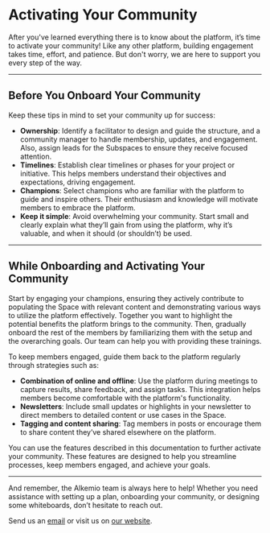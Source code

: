 # Activating Your Community

After you've learned everything there is to know about the platform, it’s time to activate your community! Like any other platform, building engagement takes time, effort, and patience. But don't worry, we are here to support you every step of the way.

---

## Before You Onboard Your Community

Keep these tips in mind to set your community up for success:

- **Ownership**: Identify a facilitator to design and guide the structure, and a community manager to handle membership, updates, and engagement. Also, assign leads for the Subspaces to ensure they receive focused attention.
- **Timelines**: Establish clear timelines or phases for your project or initiative. This helps members understand their objectives and expectations, driving engagement.
- **Champions**: Select champions who are familiar with the platform to guide and inspire others. Their enthusiasm and knowledge will motivate members to embrace the platform.
- **Keep it simple**: Avoid overwhelming your community. Start small and clearly explain what they’ll gain from using the platform, why it’s valuable, and when it should (or shouldn’t) be used.

---

## While Onboarding and Activating Your Community

Start by engaging your champions, ensuring they actively contribute to populating the Space with relevant content and demonstrating various ways to utilize the platform effectively. Together you want to highlight the potential benefits the platform brings to the community. Then, gradually onboard the rest of the members by familiarizing them with the setup and the overarching goals. Our team can help you with providing these trainings.

To keep members engaged, guide them back to the platform regularly through strategies such as:

- **Combination of online and offline**: Use the platform during meetings to capture results, share feedback, and assign tasks. This integration helps members become comfortable with the platform's functionality.
- **Newsletters**: Include small updates or highlights in your newsletter to direct members to detailed content or use cases in the Space.
- **Tagging and content sharing**: Tag members in posts or encourage them to share content they’ve shared elsewhere on the platform.

You can use the features described in this documentation to further activate your community. These features are designed to help you streamline processes, keep members engaged, and achieve your goals.

---

And remember, the Alkemio team is always here to help! Whether you need assistance with setting up a plan, onboarding your community, or designing some whiteboards, don’t hesitate to reach out.

Send us an [email](mailto:info@alkem.io) or visit us on [our website](https://welcome.alkem.io/contact).
